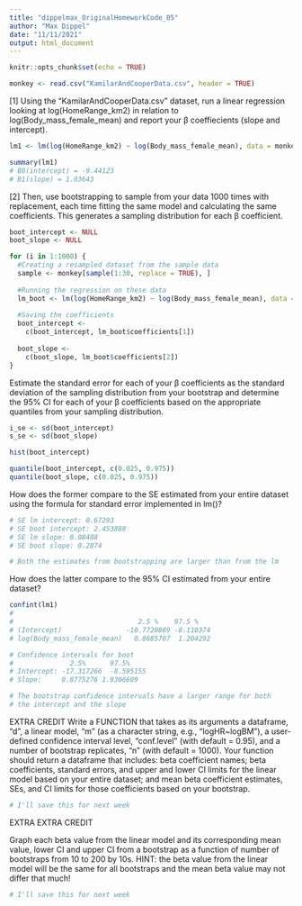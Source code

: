 ```yaml
---
title: "dippelmax_OriginalHomeworkCode_05"
author: "Max Dippel"
date: "11/11/2021"
output: html_document
---
```


```r
knitr::opts_chunk$set(echo = TRUE)

monkey <- read.csv("KamilarAndCooperData.csv", header = TRUE)

```

[1] Using the “KamilarAndCooperData.csv” dataset, run a linear regression looking at log(HomeRange_km2) in relation to log(Body_mass_female_mean) and report your β coeffiecients (slope and intercept).


```r
lm1 <- lm(log(HomeRange_km2) ~ log(Body_mass_female_mean), data = monkey)

summary(lm1)
# B0(intercept) = -9.44123
# B1(slope) = 1.03643

```


[2] Then, use bootstrapping to sample from your data 1000 times with replacement, each time fitting the same model and calculating the same coefficients. This generates a sampling distribution for each β coefficient.
```r

boot_intercept <- NULL
boot_slope <- NULL

for (i in 1:1000) {
  #Creating a resampled dataset from the sample data
  sample <- monkey[sample(1:30, replace = TRUE), ]
  
  #Running the regression on these data
  lm_boot <- lm(log(HomeRange_km2) ~ log(Body_mass_female_mean), data = sample)
  
  #Saving the coefficients
  boot_intercept <-
    c(boot_intercept, lm_boot$coefficients[1])
  
  boot_slope <-
    c(boot_slope, lm_boot$coefficients[2])
}


```

Estimate the standard error for each of your β coefficients as the standard deviation of the sampling distribution from your bootstrap and determine the 95% CI for each of your β coefficients based on the appropriate quantiles from your sampling distribution.
```r

i_se <- sd(boot_intercept)
s_se <- sd(boot_slope)

hist(boot_intercept)

quantile(boot_intercept, c(0.025, 0.975))
quantile(boot_slope, c(0.025, 0.975))


```



How does the former compare to the SE estimated from your entire dataset using the formula for standard error implemented in lm()?
```r

# SE lm intercept: 0.67293
# SE boot intercept: 2.453888
# SE lm slope: 0.08488
# SE boot slope: 0.2874

# Both the estimates from bootstrapping are larger than from the lm
```

How does the latter compare to the 95% CI estimated from your entire dataset?
```r
confint(lm1)
#
#                               2.5 %    97.5 %
# (Intercept)                -10.7720889 -8.110374
# log(Body_mass_female_mean)   0.8685707  1.204292

# Confidence intervals for boot
#              2.5%      97.5% 
# Intercept: -17.317266  -8.595155 
# Slope:     0.8775276 1.9306609 

# The bootstrap confidence intervals have a larger range for both
# the intercept and the slope
```


EXTRA CREDIT
Write a FUNCTION that takes as its arguments a dataframe, “d”, a linear model, “m” (as a character string, e.g., “logHR~logBM”), a user-defined confidence interval level, “conf.level” (with default = 0.95), and a number of bootstrap replicates, “n” (with default = 1000). Your function should return a dataframe that includes: beta coefficient names; beta coefficients, standard errors, and upper and lower CI limits for the linear model based on your entire dataset; and mean beta coefficient estimates, SEs, and CI limits for those coefficients based on your bootstrap.

```r
# I'll save this for next week
```


EXTRA EXTRA CREDIT

Graph each beta value from the linear model and its corresponding mean value, lower CI and upper CI from a bootstrap as a function of number of bootstraps from 10 to 200 by 10s. HINT: the beta value from the linear model will be the same for all bootstraps and the mean beta value may not differ that much!

```r
# I'll save this for next week
```



